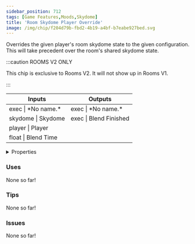 ```yaml
---
sidebar_position: 712
tags: [Game Features,Moods,Skydome]
title: 'Room Skydome Player Override'
image: /img/chip/f204d79b-fbd2-4b19-a4bf-b7eabe927bed.svg
---
```


Overrides the given player's room skydome state to the given configuration. This will take precedent over the room's shared skydome state.

:::caution ROOMS V2 ONLY

This chip is exclusive to Rooms V2. It will not show up in Rooms V1.

:::


<IChip uuid="f204d79b-fbd2-4b19-a4bf-b7eabe927bed"/>

<table><thead><tr><th>Inputs</th><th>Outputs</th></tr></thead><tbody><tr><td>exec | *No name.*</td><td>exec | *No name.*</td></tr><tr><td>skydome | Skydome</td><td>exec | Blend Finished</td></tr><tr><td>player | Player</td><td /></tr><tr><td>float | Blend Time</td><td /></tr></tbody></table>

<details>
  <summary>Properties</summary>
  <div>
    <div>
    <table>
      <tbody>
        <tr>
          <td>Is beta required?</td>
          <td>No</td>
        </tr>
        <tr>
          <td>Is chip a trolling risk?</td>
          <td>No</td>
        </tr>
        <tr>
          <td>Is chip a role assignment risk?</td>
          <td>No</td>
        </tr>
        <tr>
          <td>Chip UUID</td>
          <td>f204d79b-fbd2-4b19-a4bf-b7eabe927bed</td>
        </tr>
        <tr>
          <td>Room availability</td>
          <td>Rooms V2 only</td>
        </tr>
      </tbody>
    </table>
    </div>
  </div>
</details>

### Uses

None so far!

### Tips

None so far!

### Issues

None so far!